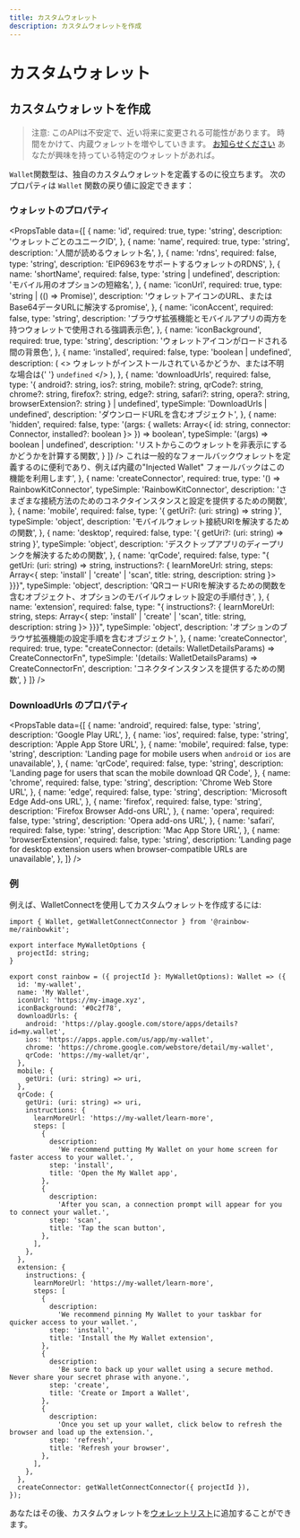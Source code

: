 ```yaml
---
title: カスタムウォレット
description: カスタムウォレットを作成
---
```


# カスタムウォレット

## カスタムウォレットを作成

> 注意: このAPIは不安定で、近い将来に変更される可能性があります。 時間をかけて、内蔵ウォレットを増やしていきます。 [お知らせください](https://github.com/rainbow-me/rainbowkit/issues) あなたが興味を持っている特定のウォレットがあれば。

`Wallet`関数型は、独自のカスタムウォレットを定義するのに役立ちます。 次のプロパティは `Wallet` 関数の戻り値に設定できます：

### ウォレットのプロパティ

<PropsTable
  data={[
    {
      name: 'id',
      required: true,
      type: 'string',
      description: 'ウォレットごとのユニークID',
    },
    {
      name: 'name',
      required: true,
      type: 'string',
      description: '人間が読めるウォレット名',
    },
    {
      name: 'rdns',
      required: false,
      type: 'string',
      description: 'EIP6963をサポートするウォレットのRDNS',
    },
    {
      name: 'shortName',
      required: false,
      type: 'string | undefined',
      description: 'モバイル用のオプションの短縮名',
    },
    {
      name: 'iconUrl',
      required: true,
      type: 'string | (() => Promise<string>)',
      description:
        'ウォレットアイコンのURL、またはBase64データURLに解決するpromise',
    },
    {
      name: 'iconAccent',
      required: false,
      type: 'string',
      description:
        'ブラウザ拡張機能とモバイルアプリの両方を持つウォレットで使用される強調表示色',
    },
    {
      name: 'iconBackground',
      required: true,
      type: 'string',
      description: 'ウォレットアイコンがロードされる間の背景色',
    },
    {
      name: 'installed',
      required: false,
      type: 'boolean | undefined',
      description: (
        <>
          ウォレットがインストールされているかどうか、または不明な場合は{' '}
          <code>undefined</code> 
        </>
      ),
    },
    {
      name: 'downloadUrls',
      required: false,
      type: '{ android?: string, ios?: string, mobile?: string, qrCode?: string, chrome?: string, firefox?: string, edge?: string, safari?: string, opera?: string, browserExtension?: string } | undefined',
      typeSimple: 'DownloadUrls | undefined',
      description: 'ダウンロードURLを含むオブジェクト',
    },
    {
      name: 'hidden',
      required: false,
      type: '(args: { wallets: Array<{ id: string, connector: Connector, installed?: boolean }> }) => boolean',
      typeSimple: '(args) => boolean | undefined',
      description:
        'リストからこのウォレットを非表示にするかどうかを計算する関数',
    } 
  ]}
/> これは一般的なフォールバックウォレットを定義するのに便利であり、例えば内蔵の"Injected Wallet" フォールバックはこの機能を利用します',
    },
    {
      name: 'createConnector',
      required: true,
      type: '() => RainbowKitConnector',
      typeSimple: 'RainbowKitConnector',
      description:
        'さまざまな接続方法のためのコネクタインスタンスと設定を提供するための関数',
    },
    {
      name: 'mobile',
      required: false,
      type: '{ getUri?: (uri: string) => string }',
      typeSimple: 'object',
      description:
        'モバイルウォレット接続URIを解決するための関数',
    },
    {
      name: 'desktop',
      required: false,
      type: '{ getUri?: (uri: string) => string }',
      typeSimple: 'object',
      description: 'デスクトップアプリのディープリンクを解決するための関数',
    },
    {
      name: 'qrCode',
      required: false,
      type: "{ getUri: (uri: string) => string, instructions?: { learnMoreUrl: string, steps: Array<{ step: 'install' | 'create' | 'scan', title: string, description: string }> }}}",
      typeSimple: 'object',
      description:
        'QRコードURIを解決するための関数を含むオブジェクト、オプションのモバイルウォレット設定の手順付き',
    },
    {
      name: 'extension',
      required: false,
      type: "{ instructions?: { learnMoreUrl: string, steps: Array<{ step: 'install' | 'create' | 'scan', title: string, description: string }> }}}",
      typeSimple: 'object',
      description:
        'オプションのブラウザ拡張機能の設定手順を含むオブジェクト',
    },
    {
      name: 'createConnector',
      required: true,
      type: "createConnector: (details: WalletDetailsParams) => CreateConnectorFn",
      typeSimple: '(details: WalletDetailsParams) => CreateConnectorFn',
      description: 'コネクタインスタンスを提供するための関数',
    }
  ]}
/>

### DownloadUrls のプロパティ

<PropsTable
  data={[
    {
      name: 'android',
      required: false,
      type: 'string',
      description: 'Google Play URL',
    },
    {
      name: 'ios',
      required: false,
      type: 'string',
      description: 'Apple App Store URL',
    },
    {
      name: 'mobile',
      required: false,
      type: 'string',
      description:
        'Landing page for mobile users when `android` or `ios` are unavailable',
    },
    {
      name: 'qrCode',
      required: false,
      type: 'string',
      description:
        'Landing page for users that scan the mobile download QR Code',
    },
    {
      name: 'chrome',
      required: false,
      type: 'string',
      description: 'Chrome Web Store URL',
    },
    {
      name: 'edge',
      required: false,
      type: 'string',
      description: 'Microsoft Edge Add-ons URL',
    },
    {
      name: 'firefox',
      required: false,
      type: 'string',
      description: 'Firefox Browser Add-ons URL',
    },
    {
      name: 'opera',
      required: false,
      type: 'string',
      description: 'Opera add-ons URL',
    },
    {
      name: 'safari',
      required: false,
      type: 'string',
      description: 'Mac App Store URL',
    },
    {
      name: 'browserExtension',
      required: false,
      type: 'string',
      description:
        'Landing page for desktop extension users when browser-compatible URLs are unavailable',
    },
  ]}
/>

### 例

例えば、WalletConnectを使用してカスタムウォレットを作成するには:

```tsx
import { Wallet, getWalletConnectConnector } from '@rainbow-me/rainbowkit';

export interface MyWalletOptions {
  projectId: string;
}

export const rainbow = ({ projectId }: MyWalletOptions): Wallet => ({
  id: 'my-wallet',
  name: 'My Wallet',
  iconUrl: 'https://my-image.xyz',
  iconBackground: '#0c2f78',
  downloadUrls: {
    android: 'https://play.google.com/store/apps/details?id=my.wallet',
    ios: 'https://apps.apple.com/us/app/my-wallet',
    chrome: 'https://chrome.google.com/webstore/detail/my-wallet',
    qrCode: 'https://my-wallet/qr',
  },
  mobile: {
    getUri: (uri: string) => uri,
  },
  qrCode: {
    getUri: (uri: string) => uri,
    instructions: {
      learnMoreUrl: 'https://my-wallet/learn-more',
      steps: [
        {
          description:
            'We recommend putting My Wallet on your home screen for faster access to your wallet.',
          step: 'install',
          title: 'Open the My Wallet app',
        },
        {
          description:
            'After you scan, a connection prompt will appear for you to connect your wallet.',
          step: 'scan',
          title: 'Tap the scan button',
        },
      ],
    },
  },
  extension: {
    instructions: {
      learnMoreUrl: 'https://my-wallet/learn-more',
      steps: [
        {
          description:
            'We recommend pinning My Wallet to your taskbar for quicker access to your wallet.',
          step: 'install',
          title: 'Install the My Wallet extension',
        },
        {
          description:
            'Be sure to back up your wallet using a secure method. Never share your secret phrase with anyone.',
          step: 'create',
          title: 'Create or Import a Wallet',
        },
        {
          description:
            'Once you set up your wallet, click below to refresh the browser and load up the extension.',
          step: 'refresh',
          title: 'Refresh your browser',
        },
      ],
    },
  },
  createConnector: getWalletConnectConnector({ projectId }),
});
```

あなたはその後、カスタムウォレットを[ウォレットリスト](/docs/custom-wallet-list)に追加することができます。
